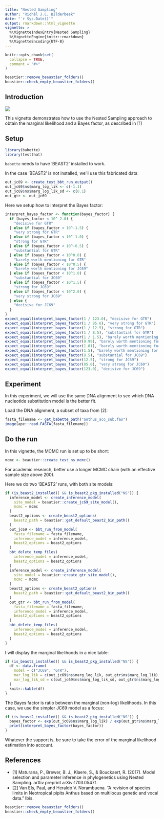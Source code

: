 ```yaml
---
title: "Nested Sampling"
author: "Richèl J.C. Bilderbeek"
date: "`r Sys.Date()`"
output: rmarkdown::html_vignette
vignette: >
  %\VignetteIndexEntry{Nested Sampling}
  %\VignetteEngine{knitr::rmarkdown}
  %\VignetteEncoding{UTF-8}
---
```


```r
knitr::opts_chunk$set(
  collapse = TRUE,
  comment = "#>"
)
```

```r
beastier::remove_beaustier_folders()
beastier::check_empty_beaustier_folders()
```

## Introduction

![](babette_logo.png)

This vignette demonstrates how to use the Nested Sampling approach
to obtain the marginal likelihood and a Bayes factor,
as described in [1]

## Setup

```r
library(babette)
library(testthat)
```

`babette` needs to have 'BEAST2' installed to work.

In the case 'BEAST2' is not installed, we'll use
this fabricated data:

```r
out_jc69 <- create_test_bbt_run_output()
out_jc69$ns$marg_log_lik <- c(-1.1)
out_jc69$ns$marg_log_lik_sd <- c(0.1)
out_gtr <- out_jc69
```

Here we setup how to interpret the Bayes factor:

```r
interpret_bayes_factor <- function(bayes_factor) {
  if (bayes_factor < 10^-2.0) {
    "decisive for GTR"
  } else if (bayes_factor < 10^-1.5) {
    "very strong for GTR"
  } else if (bayes_factor < 10^-1.0) {
    "strong for GTR"
  } else if (bayes_factor < 10^-0.5) {
    "substantial for GTR"
  } else if (bayes_factor < 10^0.0) {
    "barely worth mentioning for GTR"
  } else if (bayes_factor < 10^0.5) {
    "barely worth mentioning for JC69"
  } else if (bayes_factor < 10^1.0) {
    "substantial for JC69"
  } else if (bayes_factor < 10^1.5) {
    "strong for JC69"
  } else if (bayes_factor < 10^2.0) {
    "very strong for JC69"
  } else {
    "decisive for JC69"
  }
}
expect_equal(interpret_bayes_factor(1 / 123.0), "decisive for GTR")
expect_equal(interpret_bayes_factor(1 / 85.0), "very strong for GTR")
expect_equal(interpret_bayes_factor(1 / 12.5), "strong for GTR")
expect_equal(interpret_bayes_factor(1 / 8.5), "substantial for GTR")
expect_equal(interpret_bayes_factor(1 / 1.5), "barely worth mentioning for GTR")
expect_equal(interpret_bayes_factor(0.99), "barely worth mentioning for GTR")
expect_equal(interpret_bayes_factor(1.01), "barely worth mentioning for JC69")
expect_equal(interpret_bayes_factor(1.5), "barely worth mentioning for JC69")
expect_equal(interpret_bayes_factor(8.5), "substantial for JC69")
expect_equal(interpret_bayes_factor(12.5), "strong for JC69")
expect_equal(interpret_bayes_factor(85.0), "very strong for JC69")
expect_equal(interpret_bayes_factor(123.0), "decisive for JC69")
```

## Experiment

In this experiment, we will use the same DNA alignment to see which
DNA nucleotide substitution model is the better fit.

Load the DNA alignment, a subset of taxa from [2]:


```r
fasta_filename <- get_babette_path("anthus_aco_sub.fas")
image(ape::read.FASTA(fasta_filename))
```

## Do the run

In this vignette, the MCMC run is set up to be short:

```r
mcmc <- beautier::create_test_ns_mcmc()
```

  For academic research, better use a longer MCMC chain (with an effective
sample size above 200).

Here we do two 'BEAST2' runs, with both site models:

```r
if (is_beast2_installed() && is_beast2_pkg_installed("NS")) {
  inference_model <- create_inference_model(
    site_model = beautier::create_jc69_site_model(),
    mcmc = mcmc
  )
  beast2_options <- create_beast2_options(
    beast2_path = beastier::get_default_beast2_bin_path()
  )
  out_jc69 <- bbt_run_from_model(
    fasta_filename = fasta_filename,
    inference_model = inference_model,
    beast2_options = beast2_options
  )
  bbt_delete_temp_files(
    inference_model = inference_model,
    beast2_options = beast2_options
  )
  inference_model <- create_inference_model(
    site_model = beautier::create_gtr_site_model(),
    mcmc = mcmc
  )
  beast2_options <- create_beast2_options(
    beast2_path = beastier::get_default_beast2_bin_path()
  )
  out_gtr <- bbt_run_from_model(
    fasta_filename = fasta_filename,
    inference_model = inference_model,
    beast2_options = beast2_options
  )
  bbt_delete_temp_files(
    inference_model = inference_model,
    beast2_options = beast2_options
  )
}
```

I will display the marginal likelihoods in a nice table:

```r
if (is_beast2_installed() && is_beast2_pkg_installed("NS")) {
  df <- data.frame(
    model = c("JC69", "GTR"),
    mar_log_lik = c(out_jc69$ns$marg_log_lik, out_gtr$ns$marg_log_lik),
    mar_log_lik_sd = c(out_jc69$ns$marg_log_lik_sd, out_gtr$ns$marg_log_lik_sd)
  )
  knitr::kable(df)
}
```

The Bayes factor is ratio between the marginal (non-log) likelihoods.
In this case, we use the simpler JC69 model as a focus:

```r
if (is_beast2_installed() && is_beast2_pkg_installed("NS")) {
  bayes_factor <- exp(out_jc69$ns$marg_log_lik) / exp(out_gtr$ns$marg_log_lik)
  print(interpret_bayes_factor(bayes_factor))
}
```

Whatever the support is, be sure to take the error of the marginal
likelihood estimation into account.

## References

 * [1] Maturana, P., Brewer, B. J., Klaere, S., & Bouckaert, R. (2017).
   Model selection and parameter inference in phylogenetics
   using Nested Sampling. arXiv preprint arXiv:1703.05471.
 * [2] Van Els, Paul, and Heraldo V. Norambuena. "A revision of species
   limits in Neotropical pipits Anthus based on multilocus genetic and
   vocal data." Ibis.

```r
beastier::remove_beaustier_folders()
beastier::check_empty_beaustier_folders()
```
